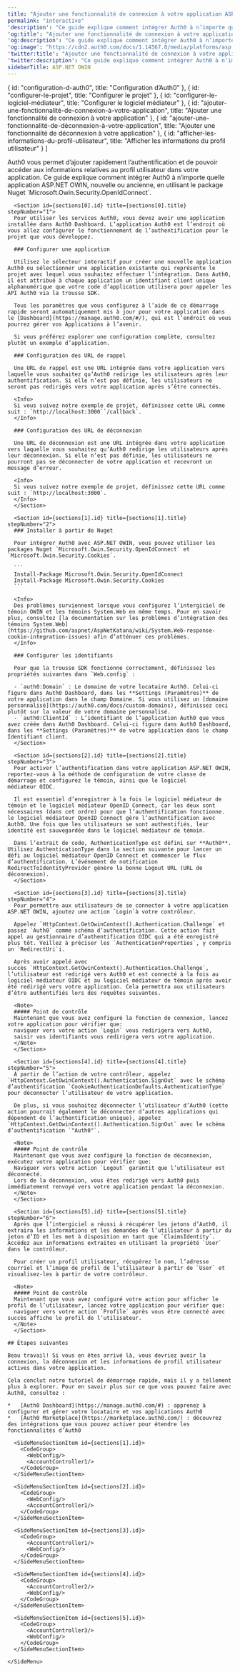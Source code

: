 ---
title: "Ajouter une fonctionnalité de connexion à votre application ASP.NET OWIN"
permalink: "interactive"
'description': "Ce guide explique comment intégrer Auth0 à n’importe quelle application ASP.NET OWIN, nouvelle ou ancienne, à l’aide du package NuGet Microsoft.Owin.Security.OpenIdConnect."
'og:title': "Ajouter une fonctionnalité de connexion à votre application ASP.NET OWIN"
'og:description': "Ce guide explique comment intégrer Auth0 à n’importe quelle application ASP.NET OWIN, nouvelle ou ancienne, à l’aide du package NuGet Microsoft.Owin.Security.OpenIdConnect."
'og:image': "https://cdn2.auth0.com/docs/1.14567.0/media/platforms/asp.png"
'twitter:title': "Ajouter une fonctionnalité de connexion à votre application ASP.NET OWIN"
'twitter:description': "Ce guide explique comment intégrer Auth0 à n’importe quelle application ASP.NET OWIN, nouvelle ou ancienne, à l’aide du package NuGet Microsoft.Owin.Security.OpenIdConnect."
sidebarTitle: ASP.NET OWIN
---


  { id: "configuration-d-auth0", title: "Configuration d’Auth0" },
  { id: "configurer-le-projet", title: "Configurer le projet" },
  { id: "configurer-le-logiciel-médiateur", title: "Configurer le logiciel médiateur" },
  { id: "ajouter-une-fonctionnalité-de-connexion-à-votre-application", title: "Ajouter une fonctionnalité de connexion à votre application" },
  { id: "ajouter-une-fonctionnalité-de-déconnexion-à-votre-application", title: "Ajouter une fonctionnalité de déconnexion à votre application" },
  { id: "afficher-les-informations-du-profil-utilisateur", title: "Afficher les informations du profil utilisateur" }
]

<Recipe>
  <Content>
    Auth0 vous permet d’ajouter rapidement l’authentification et de pouvoir accéder aux informations relatives au profil utilisateur dans votre application. Ce guide explique comment intégrer Auth0 à n’importe quelle application ASP.NET OWIN, nouvelle ou ancienne, en utilisant le package Nuget `Microsoft.Owin.Security.OpenIdConnect`.

      <Section id={sections[0].id} title={sections[0].title} stepNumber="1">
      Pour utiliser les services Auth0, vous devez avoir une application installée dans Auth0 Dashboard. L’application Auth0 est l’endroit où vous allez configurer le fonctionnement de l’authentification pour le projet que vous développez.

      ### Configurer une application

      Utilisez le sélecteur interactif pour créer une nouvelle application Auth0 ou sélectionner une application existante qui représente le projet avec lequel vous souhaitez effectuer l’intégration. Dans Auth0, il est attribué à chaque application un identifiant client unique alphanumérique que votre code d’application utilisera pour appeler les API Auth0 via la trousse SDK.

      Tous les paramètres que vous configurez à l’aide de ce démarrage rapide seront automatiquement mis à jour pour votre application dans le [Dashboard](https://manage.auth0.com/#/), qui est l’endroit où vous pourrez gérer vos Applications à l’avenir.

      Si vous préférez explorer une configuration complète, consultez plutôt un exemple d’application.

      ### Configuration des URL de rappel

      Une URL de rappel est une URL intégrée dans votre application vers laquelle vous souhaitez qu’Auth0 redirige les utilisateurs après leur authentification. Si elle n’est pas définie, les utilisateurs ne seront pas redirigés vers votre application après s’être connectés.

      <Info>
      Si vous suivez notre exemple de projet, définissez cette URL comme suit : `http://localhost:3000``/callback`.
      </Info>

      ### Configuration des URL de déconnexion

      Une URL de déconnexion est une URL intégrée dans votre application vers laquelle vous souhaitez qu’Auth0 redirige les utilisateurs après leur déconnexion. Si elle n’est pas définie, les utilisateurs ne pourront pas se déconnecter de votre application et recevront un message d’erreur.

      <Info>
      Si vous suivez notre exemple de projet, définissez cette URL comme suit : `http://localhost:3000`.
      </Info>
      </Section>

      <Section id={sections[1].id} title={sections[1].title} stepNumber="2">
      ### Installer à partir de Nuget

      Pour intégrer Auth0 avec ASP.NET OWIN, vous pouvez utiliser les packages Nuget `Microsoft.Owin.Security.OpenIdConnect` et `Microsoft.Owin.Security.Cookies`.

      ```
      Install-Package Microsoft.Owin.Security.OpenIdConnect
      Install-Package Microsoft.Owin.Security.Cookies
      ```

      <Info>
      Des problèmes surviennent lorsque vous configurez l’intergiciel de témoin OWIN et les témoins System.Web en même temps. Pour en savoir plus, consultez [la documentation sur les problèmes d’intégration des témoins System.Web](https://github.com/aspnet/AspNetKatana/wiki/System.Web-response-cookie-integration-issues) afin d’atténuer ces problèmes.
      </Info>

      ### Configurer les identifiants

      Pour que la trousse SDK fonctionne correctement, définissez les propriétés suivantes dans `Web.config` :

      - `auth0:Domain` : Le domaine de votre locataire Auth0. Celui-ci figure dans Auth0 Dashboard, dans les **Settings (Paramètres)** de votre application dans le champ Domaine. Si vous utilisez un [domaine personnalisé](https://auth0.com/docs/custom-domains), définissez ceci plutôt sur la valeur de votre domaine personnalisé.
      - `auth0:ClientId` : L’identifiant de l’application Auth0 que vous avez créée dans Auth0 Dashboard. Celui-ci figure dans Auth0 Dashboard, dans les **Settings (Paramètres)** de votre application dans le champ Identifiant client.
      </Section>

      <Section id={sections[2].id} title={sections[2].title} stepNumber="3">
      Pour activer l’authentification dans votre application ASP.NET OWIN, reportez-vous à la méthode de configuration de votre classe de démarrage et configurez le témoin, ainsi que le logiciel médiateur OIDC.

      Il est essentiel d’enregistrer à la fois le logiciel médiateur de témoin et le logiciel médiateur OpenID Connect, car les deux sont nécessaires (dans cet ordre) pour que l’authentification fonctionne. le logiciel médiateur OpenID Connect gère l’authentification avec Auth0. Une fois que les utilisateurs se sont authentifiés, leur identité est sauvegardée dans le logiciel médiateur de témoin.

      Dans l’extrait de code, AuthenticationType est défini sur **Auth0**. Utilisez AuthenticationType dans la section suivante pour lancer un défi au logiciel médiateur OpenID Connect et commencer le flux d’authentification. L’événement de notification RedirectToIdentityProvider génère la bonne Logout URL (URL de déconnexion).
      </Section>

      <Section id={sections[3].id} title={sections[3].title} stepNumber="4">
      Pour permettre aux utilisateurs de se connecter à votre application ASP.NET OWIN, ajoutez une action `Login`à votre contrôleur.

      Appelez `HttpContext.GetOwinContext().Authentication.Challenge` et passez `Auth0` comme schéma d’authentification. Cette action fait appel au gestionnaire d’authentification OIDC qui a été enregistré plus tôt. Veillez à préciser les `AuthenticationProperties`, y compris un `RedirectUri`i.

      Après avoir appelé avec succès `HttpContext.GetOwinContext().Authentication.Challenge`, l’utilisateur est redirigé vers Auth0 et est connecté à la fois au logiciel médiateur OIDC et au logiciel médiateur de témoin après avoir été redirigé vers votre application. Cela permettra aux utilisateurs d’être authentifiés lors des requêtes suivantes.

      <Note>
      ##### Point de contrôle
      Maintenant que vous avez configuré la fonction de connexion, lancez votre application pour vérifier que:
      naviguer vers votre action `Login` vous redirigera vers Auth0,
      saisir vos identifiants vous redirigera vers votre application.
      </Note>
      </Section>

      <Section id={sections[4].id} title={sections[4].title} stepNumber="5">
      À partir de l’action de votre contrôleur, appelez `HttpContext.GetOwinContext().Authentication.SignOut` avec le schéma d’authentification `CookieAuthenticationDefaults.AuthenticationType` pour déconnecter l’utilisateur de votre application.

      De plus, si vous souhaitez déconnecter l’utilisateur d’Auth0 (cette action pourrait également le déconnecter d’autres applications qui dépendent de l’authentification unique), appelez `HttpContext.GetOwinContext().Authentication.SignOut` avec le schéma d’authentification `"Auth0"`.

      <Note>
      ##### Point de contrôle
      Maintenant que vous avez configuré la fonction de déconnexion, exécutez votre application pour vérifier que:
      Naviguer vers votre action `Logout` garantit que l’utilisateur est déconnecté.
      Lors de la déconnexion, vous êtes redirigé vers Auth0 puis immédiatement renvoyé vers votre application pendant la déconnexion.
      </Note>
      </Section>

      <Section id={sections[5].id} title={sections[5].title} stepNumber="6">
      Après que l’intergiciel a réussi à récupérer les jetons d’Auth0, il extraira les informations et les demandes de l’utilisateur à partir du jeton d’ID et les met à disposition en tant que `ClaimsIdentity`. Accédez aux informations extraites en utilisant la propriété `User` dans le contrôleur.

      Pour créer un profil utilisateur, récupérez le nom, l’adresse courriel et l’image de profil de l’utilisateur à partir de `User` et visualisez-les à partir de votre contrôleur.

      <Note>
      ##### Point de contrôle
      Maintenant que vous avez configuré votre action pour afficher le profil de l’utilisateur, lancez votre application pour vérifier que:
      naviguer vers votre action `Profile` après vous être connecté avec succès affiche le profil de l’utilisateur.
      </Note>
      </Section>

    ## Étapes suivantes

    Beau travail! Si vous en êtes arrivé là, vous devriez avoir la connexion, la déconnexion et les informations de profil utilisateur actives dans votre application.

    Cela conclut notre tutoriel de démarrage rapide, mais il y a tellement plus à explorer. Pour en savoir plus sur ce que vous pouvez faire avec Auth0, consultez :

    *   [Auth0 Dashboard](https://manage.auth0.com/#) : apprenez à configurer et gérer votre locataire et vos applications Auth0
    *   [Auth0 Marketplace](https://marketplace.auth0.com/) : découvrez des intégrations que vous pouvez activer pour étendre les fonctionnalités d’Auth0
  </Content>

  <SideMenu sections={sections}>
      <SideMenuSectionItem id={sections[0].id}>
        <SignUpForm lang="fr"/>
      </SideMenuSectionItem>

      <SideMenuSectionItem id={sections[1].id}>
        <CodeGroup>
          <WebConfig/>
          <AccountController1/>
        </CodeGroup>
      </SideMenuSectionItem>

      <SideMenuSectionItem id={sections[2].id}>
        <CodeGroup>
          <WebConfig/>
          <AccountController1/>
        </CodeGroup>
      </SideMenuSectionItem>

      <SideMenuSectionItem id={sections[3].id}>
        <CodeGroup>
          <AccountController1/>
          <WebConfig/>
        </CodeGroup>
      </SideMenuSectionItem>

      <SideMenuSectionItem id={sections[4].id}>
        <CodeGroup>
          <AccountController2/>
          <WebConfig/>
        </CodeGroup>
      </SideMenuSectionItem>

      <SideMenuSectionItem id={sections[5].id}>
        <CodeGroup>
          <AccountController3/>
          <WebConfig/>
        </CodeGroup>
      </SideMenuSectionItem>

    </SideMenu>
</Recipe>
